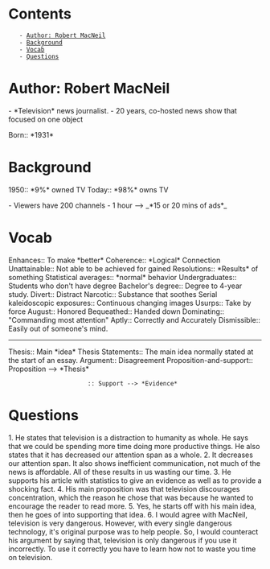 = Contents =
    - [[#Author: Robert MacNeil|Author: Robert MacNeil]]
    - [[#Background|Background]]
    - [[#Vocab|Vocab]]
    - [[#Questions|Questions]]

= Author: Robert MacNeil =
- *Television* news journalist.
- 20 years, co-hosted news show that focused on one object

Born:: *1931*

= Background =
1950:: *9%* owned TV
Today:: *98%* owns TV

- Viewers have 200 channels
- 1 hour --> _*15 or 20 mins of ads*_

= Vocab =
Enhances:: To make *better*
Coherence:: *Logical* Connection
Unattainable:: Not able to be achieved for gained
Resolutions:: *Results* of something
Statistical averages:: *normal* behavior
Undergraduates:: Students who don't have degree
Bachelor's degree:: Degree to 4-year study.
Divert:: Distract
Narcotic:: Substance that soothes
Serial kaleidoscopic exposures:: Continuous changing images
Usurps:: Take by force
August:: Honored
Bequeathed:: Handed down
Dominating:: "Commanding most attention"
Aptly:: Correctly and Accurately
Dismissible:: Easily out of someone's mind.


----
Thesis:: Main *idea*
Thesis Statements:: The main idea normally stated at the start of an essay.
Argument:: Disagreement
Proposition-and-support:: Proposition --> *Thesis*
                       :: Support --> *Evidence*

= Questions =
1. He states that television is a distraction to humanity as whole. He says that we could be spending more time doing more productive things. He also states that it has decreased our attention span as a whole.
2. It decreases our attention span. It also shows inefficient communication, not much of the news is affordable. All of these results in us wasting our time.
3. He supports his article with statistics to give an evidence as well as to provide a shocking fact.
4. His main proposition was that television discourages concentration, which the reason he chose that was because he wanted to encourage the reader to read more.
5. Yes, he starts off with his main idea, then he goes of into supporting that idea.
6. I would agree with MacNeil, television is very dangerous. However, with every single dangerous technology, it's original purpose was to help people. So, I would counteract his argument by saying that, television is only dangerous if you use it incorrectly. To use it correctly you have to learn how not to waste you time on television.
